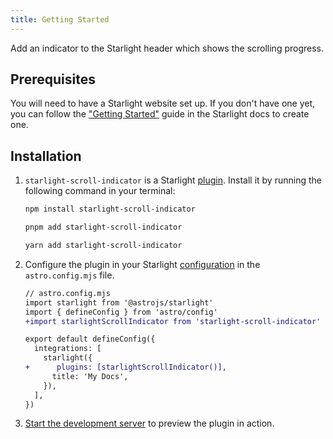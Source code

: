 ```yaml
---
title: Getting Started
---
```


Add an indicator to the Starlight header which shows the scrolling progress.

## Prerequisites

You will need to have a Starlight website set up.
If you don't have one yet, you can follow the ["Getting Started"](https://starlight.astro.build/getting-started) guide in the Starlight docs to create one.

## Installation


<Steps>

1. `starlight-scroll-indicator` is a Starlight [plugin](https://starlight.astro.build/reference/plugins/). Install it by running the following command in your terminal:

   <Tabs syncKey="pkg">

   <TabItem label="npm">

   ```sh
   npm install starlight-scroll-indicator
   ```

   </TabItem>

   <TabItem label="pnpm">

   ```sh
   pnpm add starlight-scroll-indicator
   ```

   </TabItem>

   <TabItem label="Yarn">

   ```sh
   yarn add starlight-scroll-indicator
   ```

   </TabItem>

   </Tabs>

2. Configure the plugin in your Starlight [configuration](https://starlight.astro.build/reference/configuration/#plugins) in the `astro.config.mjs` file.

   ```diff lang="js"
   // astro.config.mjs
   import starlight from '@astrojs/starlight'
   import { defineConfig } from 'astro/config'
   +import starlightScrollIndicator from 'starlight-scroll-indicator'

   export default defineConfig({
     integrations: [
       starlight({
   +      plugins: [starlightScrollIndicator()],
         title: 'My Docs',
       }),
     ],
   })
   ```

3. [Start the development server](https://starlight.astro.build/getting-started/#start-the-development-server) to preview the plugin in action.

</Steps>
